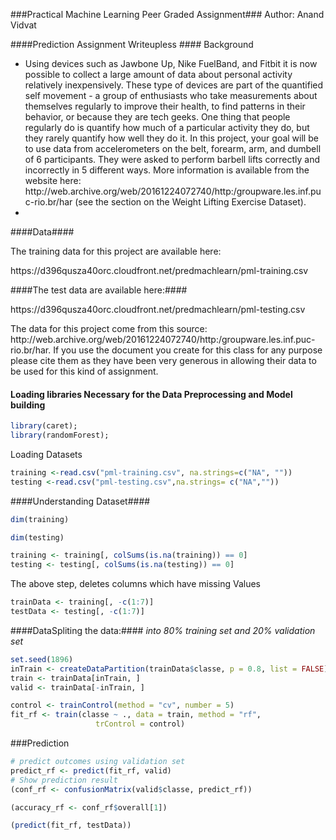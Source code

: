 
###Practical Machine Learning  Peer Graded Assignment###
Author: Anand Vidvat

####Prediction Assignment Writeupless ####
Background

*
Using devices such as Jawbone Up, Nike FuelBand, and Fitbit it is now possible to collect a large amount of data about personal activity relatively inexpensively. These type of devices are part of the quantified self movement - a group of enthusiasts who take measurements about themselves regularly to improve their health, to find patterns in their behavior, or because they are tech geeks. One thing that people regularly do is quantify how much of a particular activity they do, but they rarely quantify how well they do it. In this project, your goal will be to use data from accelerometers on the belt, forearm, arm, and dumbell of 6 participants. They were asked to perform barbell lifts correctly and incorrectly in 5 different ways. More information is available from the website here: http://web.archive.org/web/20161224072740/http:/groupware.les.inf.puc-rio.br/har (see the section on the Weight Lifting Exercise Dataset).
*

####Data####

The training data for this project are available here:

https://d396qusza40orc.cloudfront.net/predmachlearn/pml-training.csv

####The test data are available here:####

https://d396qusza40orc.cloudfront.net/predmachlearn/pml-testing.csv


The data for this project come from this source: http://web.archive.org/web/20161224072740/http:/groupware.les.inf.puc-rio.br/har. If you use the document you create for this class for any purpose please cite them as they have been very generous in allowing their data to be used for this kind of assignment.



#### Loading libraries Necessary for the Data Preprocessing and Model building ####

```r
library(caret);
library(randomForest);
```

Loading Datasets

```r

training <-read.csv("pml-training.csv", na.strings=c("NA", ""))
testing <-read.csv("pml-testing.csv",na.strings= c("NA",""))

```

####Understanding Dataset####


```r
dim(training)

dim(testing)
```
```r
training <- training[, colSums(is.na(training)) == 0]
testing <- testing[, colSums(is.na(testing)) == 0]

```
The above step, deletes columns which have missing Values

```r
trainData <- training[, -c(1:7)]
testData <- testing[, -c(1:7)]
```


####DataSpliting the data:####
*into 80% training set and 20% validation set *

```r
set.seed(1896) 
inTrain <- createDataPartition(trainData$classe, p = 0.8, list = FALSE)
train <- trainData[inTrain, ]
valid <- trainData[-inTrain, ]
```



```r

control <- trainControl(method = "cv", number = 5)
fit_rf <- train(classe ~ ., data = train, method = "rf", 
                   trControl = control)
```

###Prediction


```r

# predict outcomes using validation set
predict_rf <- predict(fit_rf, valid)
# Show prediction result
(conf_rf <- confusionMatrix(valid$classe, predict_rf))
```

```r
(accuracy_rf <- conf_rf$overall[1])

```

```r

(predict(fit_rf, testData))
```
